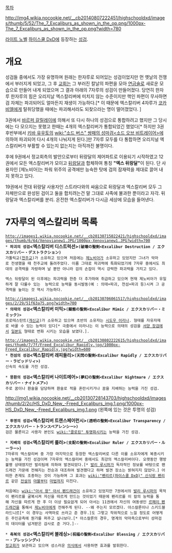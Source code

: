 '''{{{+1 Excalibur / エクスカリバー}}}'''

[[목차]]

http://img4.wikia.nocookie.net/__cb20140807222451/highschooldxd/images/thumb/5/52/The_7_Excaliburs_as_shown_in_the_op.png/1000px-The_7_Excaliburs_as_shown_in_the_op.png?width=780

[[라이트 노벨]] [[하이스쿨 DxD]]에 등장하는 [[성검]].

= 개요 =
성검들 중에서도 가장 유명하며 원래는 한자루로 되어있는 성검이었지만 먼 옛날의 전쟁에서 부러지게 되었고, 그 후 [[교회]]는 그 부러진 칼날의 파편을 모아 [[연금술]]로 새로운 모습으로 만들어 내게 되었으며 그 결과 아래의 7자루의 성검이 만들어졌다. 당연히 한자루 한자루의 힘은 오리지날 엑스칼리버에 미치지 않는 수준이지만 핵인 파편이 무사하면 검 자체는 파괴되어도 얼마든지 재생이 가능하다.[* 이 때문에 엑스칼리버 4자루가 [[코카비엘]]에게 탈취당했을 때에는 파괴해서라도 되찾으라는 명이 떨어졌었다. ]

3권에서 [[바르퍼 갈릴레이]]에 의해서 또 다시 하나의 성검으로 통합하려고 했지만 그 당시에는 다 모으지는 못했고 한때는 4개의 엑스칼리버가 통합되었긴 했었다[* 하지만 3권 후반부에서 [[키바 유우토]]의 [[wiki:"소드 버스" 쌍패의 성마검<소드 오브 비트레이어>]]에 의하여 파괴되어 다시 4개의 나눠지게 된다.]만 7자루 모두를 다 통합하면 오리지널 엑스칼리버가 부활할 수 있는지 없는지는 아직까진 불명이다. 

후에 9권에서 정교회측의 발안으로부터 뒤랑달의 제어파트로 이용되기 시작하였고 12권에서 모든 엑스칼리버가 모이고 [[뒤랑달]]과 합체하여 통칭 '''"엑스 뒤랑달"'''이 된다. 단 사용자인 [제노비아]는 파워 위주의 공격에만 능숙한 탓에 검의 잠재력을 제대로 끌어 내지 못하고 있다.

19권에서 전대 뒤랑달 사용자인 스트라다와의 싸움으로 뒤랑달과 엑스칼리버 모두 그 자체만으로 완성된 검이고 둘을 합치려는건 말 그대로 사족에 불과한 뿐이라고 자각. 뒤랑달과 엑스칼리버를 분리. 온전한 엑스칼리버가 다시금 세상에 모습을 들어낸다. 

= 7자루의 엑스칼리버 목록 =
 http://images1.wikia.nocookie.net/__cb20130715022421/highschooldxd/images/thumb/6/64/Xenovianew1.JPG/1000px-Xenovianew1.JPG?width=700
 * '''파괴의 성검<엑스칼리버 디스트럭션>(破壊の聖剣<Excalibur Destruction / エクスカリバー・デストラクション)'''
 가톨릭교([[천주교]])가 소유하고 있으며 처음에는 [[제노비아]]가 소유하고 있었지만 그녀가 악마로 전생했을 때 천주교에 돌려주었다. 이름 그대로 파괴력에 특화되었기에 7자루 중에서도 최대의 공격력을 자랑하며 날 뿐만 아니라 검의 손잡이 역시 강력한 파괴력을 가지고 있다.

 엑스 뒤랑달이 된 이후에는 파괴력을 한층 더 추가하여 취급하고 있으며 현재 제노비아가 유일하게 잘 다룰수 있는  능력으로 능력을 동시발동(예 : 의태+파괴, 천섬+파괴 등)시켜 그 공격력을 높이는 것 역시 가능하다.   

 http://images1.wikia.nocookie.net/__cb20130706061517/highschooldxd/images/2/29/51f63a75.png?width=700
 * '''의태의 성검<엑스칼리버 미믹>(擬態の聖剣<Excalibur Mimic / エクスカリバー・ミミック)>'''
 프로테스탄트([[개신교]])가 소유하고 있으며 초반의 소유자는 [[시도우 이리나]]. 형태를 자유자재로 바꿀 수 있는 능력이 있다[* 극중에서 이라나는 이 능력으로 의태의 성검을 [[서양 장검]]에서 [[일본도]] 형태로 변화 시키는 모습을 보였다.].

 http://images3.wikia.nocookie.net/__cb20130802222615/highschooldxd/images/thumb/7/7f/Freed_Excalibur_Rapidly.jpg/1000px-Freed_Excalibur_Rapidly.jpg?width=600
 * '''천섬의 성검<엑스칼리버 래피들리>(天閃の聖剣<Excalibur Rapidly / エクスカリバー・ラピッドリィ>)'''
 신속의 속도를 가진 성검. 


 * '''몽환의 성검<엑스칼리버 나이트메어>(夢幻の聖剣<Excalibur Nightmare / エクスカリバー・ナイトメア>)'''
 주로 꿈이나 환술을 담당하며 환술로 적을 혼란시키거나 꿈을 지배하는 능력을 가진 성검.
http://img1.wikia.nocookie.net/__cb20130728143703/highschooldxd/images/thumb/2/2c/HS_DxD_New_-Freed_Excaliburs_img.1.png/1000px-HS_DxD_New_-Freed_Excaliburs_img.1.png
(왼쪽에 있는 것은 투명의 성검)
 * '''투명의 성검<엑스칼리버 트랜스페어런시>(透明の聖剣<Excalibur Transparency / エクスカリバー・トランスペアレンシー>)'''
 검은 물론이고 사용자 본인도 [[wiki:"클로킹" 투명화]]시키는 능력을 가진 성검.

 * '''지배의 성검<엑스칼리버 룰러>(支配の聖剣<Excalibur Ruler / エクスカリバー・ルーラー>)'''
 7자루의 엑스칼리버 중 가장 마지막으로 등장한 엑스칼리버로 다른 이를 소유자에게 복종시키는 능력을 가진 성검이며 7자루의 엑스칼리버 중에서도 최강의 엑스칼리버이다. 오랫동안 행방불명 상태였지만 발리팀에 의하여 발견되었다.[* [[발리 루시퍼]]가 독자적인 정보를 바탕으로 팬드래건 가문에 전해지는 전승과 대조하여 발견했다고 하며 발견 장소는 밝혀지지 않았다.] 어떠한 존재도 조종하는 것이 가능하며 그 효과는 [[wiki:"펜리르(하이스쿨 DxD)" 신식랑 펜리르]] 같은 [[전설]]의 [[마물]]부터 [[마법]]까지 미친다.

 처음에는 [[wiki:"아서 왕" 아서 펜드래건]]이 소유하고 있었지만 7권에서의 [[발리 루시퍼]]의 목적이 펜리르를 굴복시켜 자신을 따르게 만드는 것이었기 때문에 펜리르를 이 칼의 능력을 통해 자신을 따르게 한 후 더 이상 필요없게 되어 아서는 11권에서 자신의 여동생인 [[르페이 펜드래건]]을 통해서 [[제노비아]]에게 전해주게 된다. --왜 주는지 모르겠다. 아스칼론이나 스키드블라드니르[* 이 경우는 사역마로 쓰라고 준 경우.]도 그렇고 작위적으로 느낄 정도로 어떻게든 주인공측에 뭔가를 퍼주고 싶나보다.[* 아스칼론의 경우, 명계의 악마측으로부터 성마검의 데이터를 넘겨받은 감사로 준 거다.]--

 * '''축복의 성검<엑스칼리버 블레싱>(祝福の聖剣<Excalibur Blessing / エクスカリバー・ブレッシング>)'''
 [[정교회]]가 보관하고 있으며 성스러운 [[의식]]에서 사용하면 효과를 발휘한다.
